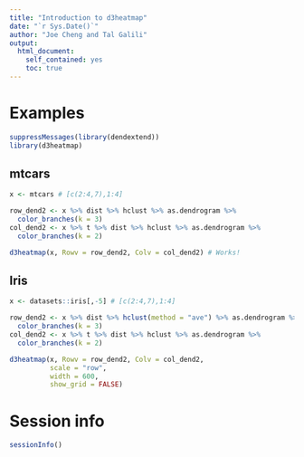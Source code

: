 ```yaml
---
title: "Introduction to d3heatmap"
date: "`r Sys.Date()`"
author: "Joe Cheng and Tal Galili"
output:
  html_document:
    self_contained: yes
    toc: true    
---
```

<!--
%\VignetteEngine{knitr::rmarkdown}
%\VignetteIndexEntry{Introduction to d3heatmap}
-->

Examples
=========

```r
suppressMessages(library(dendextend))
library(d3heatmap)
```

mtcars
-------

```r
x <- mtcars # [c(2:4,7),1:4]

row_dend2 <- x %>% dist %>% hclust %>% as.dendrogram %>%
  color_branches(k = 3)
col_dend2 <- x %>% t %>% dist %>% hclust %>% as.dendrogram %>%
  color_branches(k = 2)

d3heatmap(x, Rowv = row_dend2, Colv = col_dend2) # Works!
```


Iris
------

```r
x <- datasets::iris[,-5] # [c(2:4,7),1:4]

row_dend2 <- x %>% dist %>% hclust(method = "ave") %>% as.dendrogram %>%
  color_branches(k = 3)
col_dend2 <- x %>% t %>% dist %>% hclust %>% as.dendrogram %>%
  color_branches(k = 2)

d3heatmap(x, Rowv = row_dend2, Colv = col_dend2,
          scale = "row",
          width = 600,
          show_grid = FALSE)
```







Session info
=============

```r
sessionInfo()
```
